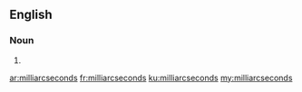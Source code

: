 ==English==

===Noun===
{{head|en|plural}}

# {{plural of|milliarcsecond|lang=en|nocat=1}}

[[ar:milliarcseconds]]
[[fr:milliarcseconds]]
[[ku:milliarcseconds]]
[[my:milliarcseconds]]